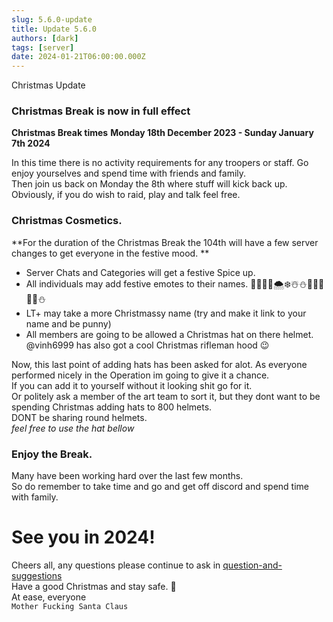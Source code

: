 ```yaml
---
slug: 5.6.0-update
title: Update 5.6.0
authors: [dark]
tags: [server]
date: 2024-01-21T06:00:00.000Z
---
```


<!-- Summary Here -->
Christmas Update

<!-- truncate -->


### Christmas Break is now in full effect
__Christmas Break times__
**Monday 18th December 2023 - Sunday January 7th 2024**

In this time there is no activity requirements for any troopers or staff. Go enjoy yourselves and spend time with friends and family.<br />
Then join us back on Monday the 8th where stuff will kick back up. Obviously, if you do wish to raid, play and talk feel free.

### Christmas Cosmetics.
**For the duration of the Christmas Break the 104th will have a few server changes to get everyone in the festive mood. **
- Server Chats and Categories will get a festive Spice up.
- All individuals may add  festive emotes to their names. 🎅🏻🤶🏻🌨️❄️☃️⛄️🍪🦌🎄🎁🌟⛄
- LT+ may take a more Christmassy name (try and make it link to your name and be punny)
- All members are going to be allowed a Christmas hat on there helmet. @vinh6999 has also got a cool Christmas rifleman hood 😉

Now, this last point of adding hats has been asked for alot. As everyone performed nicely in the Operation im going to give it a chance.<br />
If you can add it to yourself without it looking shit go for it. <br />
Or politely ask a member of the art team to sort it, but they dont want to be spending Christmas adding hats to 800 helmets. <br />
DONT be sharing round helmets. <br />
*feel free to use the hat bellow*

### Enjoy the Break.
Many have been working hard over the last few months. <br />
So do remember to take time and go and get off discord and spend time with family.

See you in 2024!
===========================================
Cheers all, any questions please continue to ask in [question-and-suggestions](https://discord.com/channels/1198378556137410660/1198460745361395722)<br />
Have a good Christmas and stay safe. 🎅 <br />
At ease, everyone<br />
`Mother Fucking Santa Claus`


